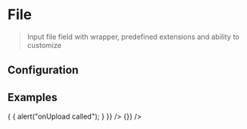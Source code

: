 
# File

> Input file field with wrapper, predefined extensions and ability to customize

<CodeBlock>
  <File maxFileSize={3} type=".png, .jpeg" />
</CodeBlock>

## Configuration

<ConfigBlock of={File} />

## Examples

<CodeBlock title="Type: Image">
  <File type="image" />
</CodeBlock>

<CodeBlock title="Type: File">
  <File type="file" />
</CodeBlock>

<CodeBlock title="Custom Icon">
  <File customIcon={Upload} />
</CodeBlock>

<CodeBlock title="Type: Multiple">
  <File multiple={true} />
</CodeBlock>

<CodeBlock title="Type: Custom Class name and Prefix class name">
  <File className="test" prefixClassName="pretest" />
</CodeBlock>

<CodeBlock title="OnUpload">
  <File
    onUpload={(file, index, numFiles) => {
      {
        alert("onUpload called");
      }
    }}
  />
</CodeBlock>

<CodeBlock title="OnUpload - multiple">
  <File multiple={true} onUpload={(file, index, numFiles) => {}} />
</CodeBlock>

<CodeBlock title="Type: Custom Extension">
  <File type="image/png" />
</CodeBlock>

<CodeBlock title="Type: Value & Ratio already present">
  <File value="test.jpg" ratio="1.1" />
</CodeBlock>

<CodeBlock title="Type: Size limit">
  <File size={5} />
</CodeBlock>
